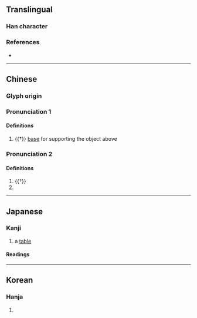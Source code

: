 {{also|其|π}}
<!-- may be replaced by zh-forms -->
{{character info/new}}

==Translingual==

===Han character===
{{Han char|rn=1|rad=一|as=02|sn=3|four=10220|canj=ML|ids=⿸丆丨}}

===References===
* {{Han ref|kx=0076.130|dkj=00015|dj=0149.010|hdz=10009.010|uh=4E0C|ud=19980|bh=C946|bd=51526}}

----

==Chinese==
{{zh-forms}}

===Glyph origin===
{{Han etyl}}

===Pronunciation 1===
{{zh-pron
|m=jī
}}

====Definitions====
{{zh-hanzi}}

# {{†}} [[base]] for supporting the object above

===Pronunciation 2===
{{zh-pron
|m=qí
|oc=y
}}

====Definitions====
{{zh-hanzi}}

# {{†}} {{zh-alt-form|其|tr=-}}
# {{surname|zh}}

----

==Japanese==

===Kanji===
{{ja-kanji|grade=uc|rs=一02}}

# a [[table]]

====Readings====
{{ja-readings
|goon=ぎ, ご
|kanon=き
|kun=そ-の, そ-れ, だい-
}}

----

==Korean==

===Hanja===
{{ko-hanja|hangeul=기|rv=gi|mr=ki}}

# {{rfdef|ko|sort=一02}}